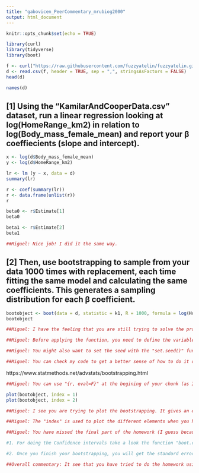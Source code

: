 ```yaml
---
title: "gabovicen_PeerCommentary_mrubiog2000"
output: html_document
---
```


```r
knitr::opts_chunk$set(echo = TRUE)
```


```r
library(curl)
library(tidyverse)
library(boot)
```


```r
f <- curl("https://raw.githubusercontent.com/fuzzyatelin/fuzzyatelin.github.io/master/AN588_Fall21/KamilarAndCooperData.csv")
d <- read.csv(f, header = TRUE, sep = ",", stringsAsFactors = FALSE)
head(d)
```
```r
names(d)
```



## [1] Using the “KamilarAndCooperData.csv” dataset, run a linear regression looking at log(HomeRange_km2) in relation to log(Body_mass_female_mean) and report your β coeffiecients (slope and intercept).

```r
x <- log(d$Body_mass_female_mean)
y <- log(d$HomeRange_km2)

lr <- lm (y ~ x, data = d)
summary(lr)
```

```r
r <- coef(summary(lr))
r <- data.frame(unlist(r))
r

beta0 <- r$Estimate[1]
beta0

beta1 <- r$Estimate[2]
beta1

```

```r
##Miguel: Nice job! I did it the same way.
```


## [2] Then, use bootstrapping to sample from your data 1000 times with replacement, each time fitting the same model and calculating the same coefficients. This generates a sampling distribution for each β coefficient.




```r
bootobject <- boot(data = d, statistic = k1, R = 1000, formula = log(HomeRange_km2) ~ log(Body_mass_female_mean))
bootobject
```

```r
##Miguel: I have the feeling that you are still trying to solve the problem, that is ok, I also used the "boot" function and spent much time understanding and applying it.

##Miguel: Before applying the function, you need to define the variable you want to bootstrap or the "statistic". In our case, we have been asked to sample the coeficients from the linal model: β0 (intercept) and β1 (slope), so you need to define them as ther "statistic" term in the boot function. You have written "k1" but have not set anything before, and that is why your function is not running. The rest of the parameters seem to be nice.

##Miguel: You might also want to set the seed with the "set.seed()" function as we did before in the other homework.

##Miguel: You can check my code to get a better sense of how to do it or the "R in action" pdf book version that is available in tha class website (it helpped me a lot for this homework).
```



https://www.statmethods.net/advstats/bootstrapping.html


```r
##Miguel: You can use "{r, eval=F}" at the begining of your chunk (as I did with this one) and place your links in the new chunk. In this case, these chunks will not be run if you try to run the whole code.
```



```r
plot(bootobject, index = 1)
plot(bootobject, index = 2)
```

```r
##Miguel: I see you are trying to plot the bootstrapping. It gives an error because the object "bootobject" is not found, but when you solve how to apply the "boot" function you will have it.

##Miguel: The "index" is used to plot the different elements when you have more than one (in this case you will have 2, the interecept and the slope, so I see why you wrote it like that), but first you need to have these elements set by defining your variables. Once you have them, plotting is a good tool to see if the distribution from your bootstrapped variables are normal (histogram's shape and Q-Q plot), so well done trying to set the plots for doing so! I did it the same way, so if you have any doubt you can check my code.
```


```r
##Miguel: You have missed the final part of the homework (I guess because you have not dominate the bootstrapping yet). I can give you some tips for the next part!

#1. For doing the Confidence intervals take a look the function "boot.ci" that is simple and effective (remember to check normality before with your plots if you want to calculate the "norm" quantiles!)

#2. Once you finish your bootstrapping, you will get the standard error from the distribution of your variables. You just need to make a comparision of these values with the ones you obtained from the "lm()" function. Same with IC.
```

```r
##Overall commentary: It see that you have tried to do the homework using a new function instead of trying to apply the "for loops" like we did in previous modules and I think the effort is good (and worthy). You just need to dedicate a bit more time to the task to fully understood the missing step when using the "boot" function and after that you will be almost finished! If you have problems you can check my code or the book pdf I told you before, I think that might help you.
```

